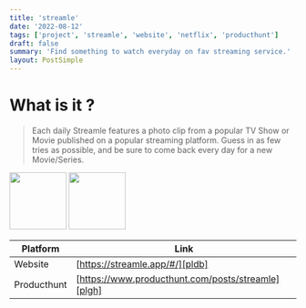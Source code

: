 ```yaml
---
title: 'streamle'
date: '2022-08-12'
tags: ['project', 'streamle', 'website', 'netflix', 'producthunt']
draft: false
summary: 'Find something to watch everyday on fav streaming service.'
layout: PostSimple
---
```


# What is it ?

> Each daily Streamle features a photo clip from a popular TV Show or Movie published on a popular streaming platform. Guess in as few tries as possible, and be sure to come back every day for a new Movie/Series.

<p float="left">
  <img
    src="https://ph-files.imgix.net/1fca36cd-0bb4-40e9-a00d-fb6e027cdaf2.png?auto=format&auto=compress&codec=mozjpeg&cs=strip&w=124&h=220&fit=max&dpr=1"
    width="100"
  />
  <img
    src="https://ph-files.imgix.net/feb0adbe-4740-4974-a13c-c52177aef6ae.png?auto=format&auto=compress&codec=mozjpeg&cs=strip&w=124&h=220&fit=max&dpr=1"
    width="100"
  />
</p>

| Platform    | Link                                               |
| ----------- | -------------------------------------------------- |
| Website     | [https://streamle.app/#/][pldb]                    |
| Producthunt | [https://www.producthunt.com/posts/streamle][plgh] |
